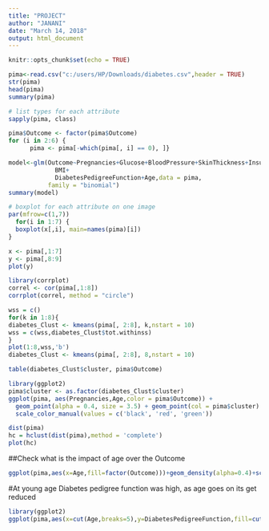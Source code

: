 ---
title: "PROJECT"
author: "JANANI"
date: "March 14, 2018"
output: html_document
---

```{r setup, include=FALSE}
knitr::opts_chunk$set(echo = TRUE)
```

```{r}
pima<-read.csv("c:/users/HP/Downloads/diabetes.csv",header = TRUE)
str(pima)
head(pima)
summary(pima)
```
```{r}
# list types for each attribute
sapply(pima, class)
```

```{r}
pima$Outcome <- factor(pima$Outcome)
for (i in 2:6) {
      pima <- pima[-which(pima[, i] == 0), ]}
```



```{r}
model<-glm(Outcome~Pregnancies+Glucose+BloodPressure+SkinThickness+Insulin+
             BMI+
             DiabetesPedigreeFunction+Age,data = pima,
           family = "binomial")
summary(model)
```


```{r}
# boxplot for each attribute on one image
par(mfrow=c(1,7))
  for(i in 1:7) {
  boxplot(x[,i], main=names(pima)[i])
}
```





```{r}
x <- pima[,1:7]
y <- pima[,8:9]
plot(y)
```



```{r}
library(corrplot)
correl <- cor(pima[,1:8])
corrplot(correl, method = "circle")
```


```{r}
wss = c()
for(k in 1:8){
diabetes_Clust <- kmeans(pima[, 2:8], k,nstart = 10)
wss = c(wss,diabetes_Clust$tot.withinss)
}
plot(1:8,wss,'b')
diabetes_Clust <- kmeans(pima[, 2:8], 8,nstart = 10)
```


```{r}
table(diabetes_Clust$cluster, pima$Outcome)
```


```{r}
library(ggplot2)
pima$cluster <- as.factor(diabetes_Clust$cluster)
ggplot(pima, aes(Pregnancies,Age,color = pima$Outcome)) + 
  geom_point(alpha = 0.4, size = 3.5) + geom_point(col = pima$cluster) + 
  scale_color_manual(values = c('black', 'red', 'green'))
```

```{r}
dist(pima)
hc = hclust(dist(pima),method = 'complete')
plot(hc)
```
##Check what is the impact of age over the Outcome

```{r}
ggplot(pima,aes(x=Age,fill=factor(Outcome)))+geom_density(alpha=0.4)+scale_fill_manual(values=c("red", "blue"))+labs(title="Distribution of Age")
```
#At young age Diabetes pedigree function was high, as age goes on its get reduced
```{r}
library(ggplot2)
ggplot(pima,aes(x=cut(Age,breaks=5),y=DiabetesPedigreeFunction,fill=cut(Age,breaks=5)))+geom_boxplot()
```
                 

